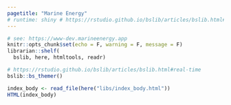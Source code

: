 ```yaml
---
pagetitle: "Marine Energy"
# runtime: shiny # https://rstudio.github.io/bslib/articles/bslib.html#real-time
---
```


```r
# see: https://www-dev.marineenergy.app
knitr::opts_chunk$set(echo = F, warning = F, message = F)
librarian::shelf(
  bslib, here, htmltools, readr)
```

```r
# https://rstudio.github.io/bslib/articles/bslib.html#real-time
bslib::bs_themer()
```

```r
index_body <- read_file(here("libs/index_body.html"))
HTML(index_body)
```
